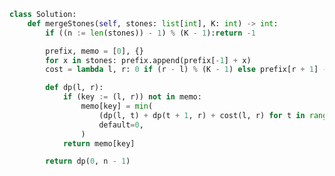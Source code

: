 ```python meta="source=problems/1000-minimum-cost-to-merge-stones/solution.py"
class Solution:
    def mergeStones(self, stones: list[int], K: int) -> int:
        if ((n := len(stones)) - 1) % (K - 1):return -1

        prefix, memo = [0], {}
        for x in stones: prefix.append(prefix[-1] + x)
        cost = lambda l, r: 0 if (r - l) % (K - 1) else prefix[r + 1] - prefix[l]

        def dp(l, r):
            if (key := (l, r)) not in memo:
                memo[key] = min(
                    (dp(l, t) + dp(t + 1, r) + cost(l, r) for t in range(l, r, K - 1)),
                    default=0,
                )
            return memo[key]

        return dp(0, n - 1)
```